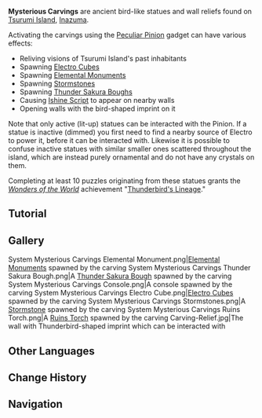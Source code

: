 {{Terminology Infobox
|image        = Tutorial Mysterious Carvings.png
|type         = Exploration
|region       = Inazuma
|area         = Tsurumi Island
}}
'''Mysterious Carvings''' are ancient bird-like statues and wall reliefs found on [[Tsurumi Island]], [[Inazuma]].

Activating the carvings using the [[Peculiar Pinion]] gadget can have various effects:
* Reliving visions of Tsurumi Island's past inhabitants
* Spawning [[Electro Cube]]s
* Spawning [[Elemental Monument]]s
* Spawning [[Stormstone]]s
* Spawning [[Thunder Sakura Bough]]s
* Causing [[Ishine Script]] to appear on nearby walls
* Opening walls with the bird-shaped imprint on it

Note that only active (lit-up) statues can be interacted with the Pinion. If a statue is inactive (dimmed) you first need to find a nearby source of Electro to power it, before it can be interacted with. Likewise it is possible to confuse inactive statues with similar smaller ones scattered throughout the island, which are instead purely ornamental and do not have any crystals on them.

Completing at least 10 puzzles originating from these statues grants the ''[[Wonders of the World]]'' achievement "[[Thunderbird's Lineage]]."

==Tutorial==
{{Transclude|Tutorials/Mysterious Carvings}}

==Gallery==
<gallery hideaddbutton="true" captionalign="center">
System Mysterious Carvings Elemental Monument.png|[[Elemental Monument]]s spawned by the carving
System Mysterious Carvings Thunder Sakura Bough.png|A [[Thunder Sakura Bough]] spawned by the carving
System Mysterious Carvings Console.png|A console spawned by the carving
System Mysterious Carvings Electro Cube.png|[[Electro Cube]]s spawned by the carving
System Mysterious Carvings Stormstones.png|A [[Stormstone]] spawned by the carving
System Mysterious Carvings Ruins Torch.png|A [[Ruins Torch]] spawned by the carving
Carving-Relief.jpg|The wall with Thunderbird-shaped imprint which can be interacted with
</gallery>

==Other Languages==
{{Other Languages
|en      = Mysterious Carving
|zhs     = 神秘的刻像
|zhs_rm  = Shénmì de Kèxiàng
|zht     = 神祕的刻像
|zht_rm  = Shénmì de Kèxiàng
|zh_tl   = Mysterious Statue
|ja      = 神秘的な彫刻
|ja_rm   = Shinpiteki-na Choukoku
|ja_tl   = 
|ko      = {{tt|신비|神秘}}한 {{tt|조각상|彫刻像}}
|ko_rm   = Sinbi-han Jogaksang
|ko_tl   = Mysterious Statue
|es      = Estatua misteriosa
|es_tl   = 
|fr      = Statue mystérieuse
|fr_tl   = Mysterious Statue
|ru      = Таинственное изваяние
|ru_tl   = 
|th      = รูปสลักลึกลับ
|th_rm   = 
|th_tl   = 
|vi      = {{tt|Tượng|像}} {{tt|Thần Bí|神秘}}
|vi_tl   = Mysterious Statue
|de      = Mysteriöse Statue
|de_tl   = Mysterious Statue
|id      = Ukiran Misterius
|id_tl   = Mysterious Carving
|pt      = Escultura Misteriosa
|pt_tl   = 
}}

==Change History==
{{Change History|2.2}}

==Navigation==
{{Exploration Navbox|Inazuma}}